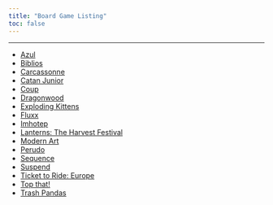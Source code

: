```yaml
---
title: "Board Game Listing"
toc: false
---
```

---

* [Azul](https://boardgamegeek.com/boardgame/230802/azul)
* [Biblios](https://boardgamegeek.com/boardgame/34219/biblios)
* [Carcassonne](https://boardgamegeek.com/boardgame/822/carcassonne)
* [Catan Junior](https://boardgamegeek.com/boardgame/184842/catan-junior)
* [Coup](https://boardgamegeek.com/boardgame/131357/coup)
* [Dragonwood](https://boardgamegeek.com/boardgame/172933/dragonwood)
* [Exploding Kittens](https://boardgamegeek.com/boardgame/172225/exploding-kittens)
* [Fluxx](https://boardgamegeek.com/boardgame/314413/fluxx)
* [Imhotep](https://boardgamegeek.com/boardgame/191862/imhotep)
* [Lanterns: The Harvest Festival](https://boardgamegeek.com/boardgame/160851/lanterns-harvest-festival)
* [Modern Art](https://boardgamegeek.com/boardgame/118/modern-art)
* [Perudo](https://boardgamegeek.com/boardgame/45/perudo)
* [Sequence](https://boardgamegeek.com/boardgame/2375/sequence)
* [Suspend](https://boardgamegeek.com/boardgame/127784/suspend)
* [Ticket to Ride: Europe](https://boardgamegeek.com/boardgame/14996/ticket-ride-europe)
* [Top that!](https://boardgamegeek.com/boardgame/189160/top)
* [Trash Pandas](https://boardgamegeek.com/boardgame/216439/trash-pandas)